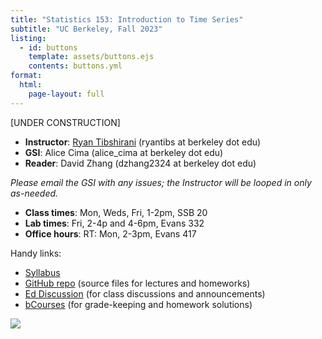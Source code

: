 ```yaml
---
title: "Statistics 153: Introduction to Time Series"
subtitle: "UC Berkeley, Fall 2023"
listing:
  - id: buttons
    template: assets/buttons.ejs
    contents: buttons.yml
format:
  html:
    page-layout: full
---
```


::: {#buttons}
:::

:::: {layout="[ 60, 40 ] "}

::: {#first-column}
[UNDER CONSTRUCTION]

- **Instructor**: [Ryan Tibshirani](https://www.stat.berkeley.edu/~ryantibs/) (ryantibs at berkeley dot edu)
- **GSI**: Alice Cima (alice_cima at berkeley dot edu)
- **Reader**: David Zhang (dzhang2324 at berkeley dot edu)

*Please email the GSI with any issues; the Instructor will be looped in only as-needed.*

- **Class times**: Mon, Weds, Fri, 1-2pm, SSB 20
- **Lab times**: Fri, 2-4p and 4-6pm, Evans 332
- **Office hours**: RT: Mon, 2-3pm, Evans 417

Handy links:

- [Syllabus](syllabus)
- [GitHub repo](https://www.github.com/ryantibs/timeseries-f23) (source files for lectures and homeworks)
- [Ed Discussion](https://edstem.org/us/courses/42044) (for class discussions and announcements)
- [bCourses](https://bcourses.berkeley.edu/courses/1527046) (for grade-keeping and homework solutions)

:::

::: {#second-column}
![](covidcast.png)
:::

:::
